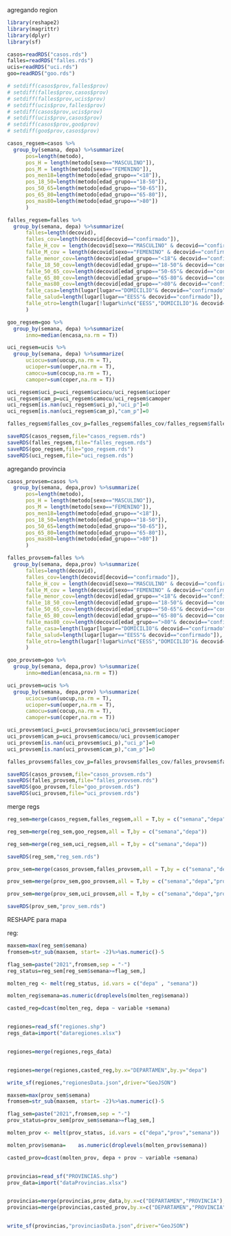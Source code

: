
agregando region

```r
library(reshape2)
library(magrittr)
library(dplyr)
library(sf)

casos=readRDS("casos.rds")
falles=readRDS("falles.rds")
ucis=readRDS("uci.rds")
goo=readRDS("goo.rds")

```

```r
# setdiff(casos$prov,falles$prov)
# setdiff(falles$prov,casos$prov)
# setdiff(falles$prov,ucis$prov)
# setdiff(ucis$prov,falles$prov)
# setdiff(casos$prov,ucis$prov)
# setdiff(ucis$prov,casos$prov)
# setdiff(casos$prov,goo$prov)
# setdiff(goo$prov,casos$prov)

```

```r

casos_regsem=casos %>%
  group_by(semana, depa) %>%summarize(
      pos=length(metodo),
      pos_H = length(metodo[sexo=="MASCULINO"]),
      pos_M = length(metodo[sexo=="FEMENINO"]),
      pos_men18=length(metodo[edad_grupo=="<18"]),
      pos_18_50=length(metodo[edad_grupo=="18-50"]),
      pos_50_65=length(metodo[edad_grupo=="50-65"]),
      pos_65_80=length(metodo[edad_grupo=="65-80"]),
      pos_mas80=length(metodo[edad_grupo==">80"])
      )

falles_regsem=falles %>%
  group_by(semana, depa) %>%summarize(
      falles=length(decovid),
      falles_cov=length(decovid[decovid=="confirmado"]),
      falle_H_cov = length(decovid[sexo=="MASCULINO" & decovid=="confirmado"]),
      falle_M_cov = length(decovid[sexo=="FEMENINO" & decovid=="confirmado"]),
      falle_menor_cov=length(decovid[edad_grupo=="<18"& decovid=="confirmado"]),
      falle_18_50_cov=length(decovid[edad_grupo=="18-50"& decovid=="confirmado"]),
      falle_50_65_cov=length(decovid[edad_grupo=="50-65"& decovid=="confirmado"]),
      falle_65_80_cov=length(decovid[edad_grupo=="65-80"& decovid=="confirmado"]),
      falle_mas80_cov=length(decovid[edad_grupo==">80"& decovid=="confirmado"]),
      falle_casa=length(lugar[lugar=="DOMICILIO"& decovid=="confirmado"]),
      falle_salud=length(lugar[lugar=="EESS"& decovid=="confirmado"]),
      falle_otro=length(lugar[!lugar%in%c("EESS","DOMICILIO")& decovid=="confirmado"])
      )

goo_regsem=goo %>%
  group_by(semana, depa) %>%summarize(
      inmo=median(encasa,na.rm = T))

uci_regsem=ucis %>%
  group_by(semana, depa) %>%summarize(
      uciocu=sum(uocup,na.rm = T),
      ucioper=sum(uoper,na.rm = T),
      camocu=sum(cocup,na.rm = T),
      camoper=sum(coper,na.rm = T))

uci_regsem$uci_p=uci_regsem$uciocu/uci_regsem$ucioper
uci_regsem$cam_p=uci_regsem$camocu/uci_regsem$camoper
uci_regsem[is.nan(uci_regsem$uci_p),"uci_p"]=0
uci_regsem[is.nan(uci_regsem$cam_p),"cam_p"]=0

falles_regsem$falles_cov_p=falles_regsem$falles_cov/falles_regsem$falles
```

```r
saveRDS(casos_regsem,file="casos_regsem.rds")
saveRDS(falles_regsem,file="falles_regsem.rds")
saveRDS(goo_regsem,file="goo_regsem.rds")
saveRDS(uci_regsem,file="uci_regsem.rds")
```





agregando provincia

```r

casos_provsem=casos %>%
  group_by(semana, depa,prov) %>%summarize(
      pos=length(metodo),
      pos_H = length(metodo[sexo=="MASCULINO"]),
      pos_M = length(metodo[sexo=="FEMENINO"]),
      pos_men18=length(metodo[edad_grupo=="<18"]),
      pos_18_50=length(metodo[edad_grupo=="18-50"]),
      pos_50_65=length(metodo[edad_grupo=="50-65"]),
      pos_65_80=length(metodo[edad_grupo=="65-80"]),
      pos_mas80=length(metodo[edad_grupo==">80"])
      )

falles_provsem=falles %>%
  group_by(semana, depa,prov) %>%summarize(
      falles=length(decovid),
      falles_cov=length(decovid[decovid=="confirmado"]),
      falle_H_cov = length(decovid[sexo=="MASCULINO" & decovid=="confirmado"]),
      falle_M_cov = length(decovid[sexo=="FEMENINO" & decovid=="confirmado"]),
      falle_menor_cov=length(decovid[edad_grupo=="<18"& decovid=="confirmado"]),
      falle_18_50_cov=length(decovid[edad_grupo=="18-50"& decovid=="confirmado"]),
      falle_50_65_cov=length(decovid[edad_grupo=="50-65"& decovid=="confirmado"]),
      falle_65_80_cov=length(decovid[edad_grupo=="65-80"& decovid=="confirmado"]),
      falle_mas80_cov=length(decovid[edad_grupo==">80"& decovid=="confirmado"]),
      falle_casa=length(lugar[lugar=="DOMICILIO"& decovid=="confirmado"]),
      falle_salud=length(lugar[lugar=="EESS"& decovid=="confirmado"]),
      falle_otro=length(lugar[!lugar%in%c("EESS","DOMICILIO")& decovid=="confirmado"])
      )

goo_provsem=goo %>%
  group_by(semana, depa,prov) %>%summarize(
      inmo=median(encasa,na.rm = T))

uci_provsem=ucis %>%
  group_by(semana, depa,prov) %>%summarize(
      uciocu=sum(uocup,na.rm = T),
      ucioper=sum(uoper,na.rm = T),
      camocu=sum(cocup,na.rm = T),
      camoper=sum(coper,na.rm = T))

uci_provsem$uci_p=uci_provsem$uciocu/uci_provsem$ucioper
uci_provsem$cam_p=uci_provsem$camocu/uci_provsem$camoper
uci_provsem[is.nan(uci_provsem$uci_p),"uci_p"]=0
uci_provsem[is.nan(uci_provsem$cam_p),"cam_p"]=0

falles_provsem$falles_cov_p=falles_provsem$falles_cov/falles_provsem$falles
```


```r
saveRDS(casos_provsem,file="casos_provsem.rds")
saveRDS(falles_provsem,file="falles_provsem.rds")
saveRDS(goo_provsem,file="goo_provsem.rds")
saveRDS(uci_provsem,file="uci_provsem.rds")
```

merge regs

```r
reg_sem=merge(casos_regsem,falles_regsem,all = T,by = c("semana","depa"))

reg_sem=merge(reg_sem,goo_regsem,all = T,by = c("semana","depa"))

reg_sem=merge(reg_sem,uci_regsem,all = T,by = c("semana","depa"))

saveRDS(reg_sem,"reg_sem.rds")

```

```r
prov_sem=merge(casos_provsem,falles_provsem,all = T,by = c("semana","depa","prov"))

prov_sem=merge(prov_sem,goo_provsem,all = T,by = c("semana","depa","prov"))

prov_sem=merge(prov_sem,uci_provsem,all = T,by = c("semana","depa","prov"))

saveRDS(prov_sem,"prov_sem.rds")

```


RESHAPE para mapa

reg:


```r

maxsem=max(reg_sem$semana)
fromsem=str_sub(maxsem, start= -2)%>%as.numeric()-5

flag_sem=paste("2021",fromsem,sep = "-")
reg_status=reg_sem[reg_sem$semana>=flag_sem,]

molten_reg <- melt(reg_status, id.vars = c("depa" , "semana"))

molten_reg$semana=as.numeric(droplevels(molten_reg$semana))

casted_reg=dcast(molten_reg, depa ~ variable +semana)


regiones=read_sf("regiones.shp")
regs_data=import("dataregiones.xlsx")


regiones=merge(regiones,regs_data)


regiones=merge(regiones,casted_reg,by.x="DEPARTAMEN",by.y="depa")

write_sf(regiones,"regionesData.json",driver="GeoJSON")

```

```r

maxsem=max(prov_sem$semana)
fromsem=str_sub(maxsem, start= -2)%>%as.numeric()-5

flag_sem=paste("2021",fromsem,sep = "-")
prov_status=prov_sem[prov_sem$semana>=flag_sem,]

molten_prov <- melt(prov_status, id.vars = c("depa","prov","semana"))

molten_prov$semana=    as.numeric(droplevels(molten_prov$semana))

casted_prov=dcast(molten_prov, depa + prov ~ variable +semana)


provincias=read_sf("PROVINCIAS.shp")
prov_data=import("dataProvincias.xlsx")


provincias=merge(provincias,prov_data,by.x=c("DEPARTAMEN","PROVINCIA"),by.y=c("depa","prov2"))
provincias=merge(provincias,casted_prov,by.x=c("DEPARTAMEN","PROVINCIA"),by.y=c("depa","prov"))


write_sf(provincias,"provinciasData.json",driver="GeoJSON")

```



